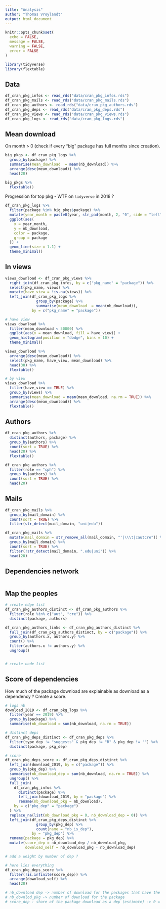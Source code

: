 ```yaml
---
title: "Analysis"
author: "Thomas Vroylandt"
output: html_document
---
```


```r
knitr::opts_chunk$set(
  echo = FALSE,
  message = FALSE,
  warning = FALSE,
  error = FALSE
)
```

```r
library(tidyverse)
library(flextable)
```

## Data

```r
df_cran_pkg_infos <- read_rds("data/cran_pkg_infos.rds")
df_cran_pkg_mails <- read_rds("data/cran_pkg_mails.rds")
df_cran_pkg_authors <- read_rds("data/cran_pkg_authors.rds")
df_cran_pkg_deps <- read_rds("data/cran_pkg_deps.rds")
df_cran_pkg_views <- read_rds("data/cran_pkg_views.rds")
df_cran_pkg_logs <- read_rds("data/cran_pkg_logs.rds")
```

## Mean download

On month > 0 (check if every "big" package has full months since creation).

```r
big_pkgs <- df_cran_pkg_logs %>%
  group_by(package) %>%
  summarise(mean_download  = mean(nb_download)) %>% 
  arrange(desc(mean_download)) %>% 
  head(20)

big_pkgs %>% 
  flextable()
```

Progression for top pkg - WTF on `tidyverse` in 2018 ?

```r
df_cran_pkg_logs %>%
  filter(package %in% big_pkgs$package) %>%
  mutate(year_month = paste0(year, str_pad(month, 2, "0", side = "left"))) %>%
  ggplot(aes(
    x = year_month,
    y = nb_download,
    color = package,
    group = package
  )) +
  geom_line(size = 1.1) +
  theme_minimal()
```

## In views

```r
views_download <- df_cran_pkg_views %>%
  right_join(df_cran_pkg_infos, by = c("pkg_name" = "package")) %>% 
  select(pkg_name, views) %>% 
  mutate(have_view = !is.na(views)) %>%
  left_join(df_cran_pkg_logs %>%
              group_by(package) %>%
              summarise(mean_download  = mean(nb_download)),
            by = c("pkg_name" = "package"))

# have view
views_download %>% 
  filter(mean_download < 50000) %>% 
  ggplot(aes(x = mean_download, fill = have_view)) +
  geom_histogram(position = "dodge", bins = 10) +
  theme_minimal()

views_download %>% 
  arrange(desc(mean_download)) %>% 
  select(pkg_name, have_view, mean_download) %>% 
  head(30) %>% 
  flextable()

# by view
views_download %>% 
  filter(have_view == TRUE) %>% 
  group_by(views) %>% 
  summarise(mean_download = mean(mean_download, na.rm = TRUE)) %>% 
  arrange(desc(mean_download)) %>% 
  flextable()
```

## Authors

```r
df_cran_pkg_authors %>% 
  distinct(authors, package) %>% 
  group_by(authors) %>% 
  count(sort = TRUE) %>% 
  head(20) %>% 
  flextable()

df_cran_pkg_authors %>% 
  filter(role == "cph") %>% 
  group_by(authors) %>% 
  count(sort = TRUE) %>% 
  head(20)
```

## Mails

```r
df_cran_pkg_mails %>% 
  group_by(mail_domain) %>% 
  count(sort = TRUE) %>% 
  filter(str_detect(mail_domain, "uni|edu"))

df_cran_pkg_mails %>% 
  mutate(mail_domain = str_remove_all(mail_domain, "'|\\\t|cautcre")) %>% 
  group_by(mail_domain) %>% 
  count(sort = TRUE) %>% 
  filter(!str_detect(mail_domain, ".edu|uni")) %>% 
  head(20)
```

## Dependencies network

```r
```

## Map the peoples 

```r
# create edge list
df_cran_pkg_authors_distinct <- df_cran_pkg_authors %>%
  filter(role %in% c("aut", "cre")) %>% 
  distinct(package, authors)

df_cran_pkg_authors_links <- df_cran_pkg_authors_distinct %>%
  full_join(df_cran_pkg_authors_distinct, by = c("package")) %>%
  group_by(authors.x, authors.y) %>%
  count() %>%
  filter(authors.x != authors.y) %>%
  ungroup()


# create node list

```

## Score of dependencies 

How much of the package download are explainable as download as a dependency ?
Create a score.

```r
# logs nb
download_2019 <- df_cran_pkg_logs %>% 
  filter(year == 2019) %>% 
  group_by(package) %>% 
  summarise(nb_download = sum(nb_download, na.rm = TRUE))

# distinct deps
df_cran_pkg_deps_distinct <- df_cran_pkg_deps %>%
  filter(type_dep != "suggests" & pkg_dep != "R" & pkg_dep != "") %>%
  distinct(package, pkg_dep)

# score
df_cran_pkg_deps_score <- df_cran_pkg_deps_distinct %>%
  left_join(download_2019, by = c("package")) %>%
  group_by(pkg_dep) %>%
  summarise(nb_download_dep = sum(nb_download, na.rm = TRUE)) %>%
  ungroup() %>%
  full_join(
    df_cran_pkg_infos %>%
      distinct(package) %>%
      left_join(download_2019, by = "package") %>%
      rename(nb_download_pkg = nb_download),
    by = c("pkg_dep" = "package")
  ) %>%
  replace_na(list(nb_download_pkg = 0, nb_download_dep = 0)) %>%
  left_join(df_cran_pkg_deps_distinct %>%
              group_by(pkg_dep) %>%
              count(name = "nb_is_dep"),
            by = "pkg_dep") %>%
  rename(package = pkg_dep) %>%
  mutate(score_dep = nb_download_dep / nb_download_pkg,
         download_self = nb_download_pkg - nb_download_dep)

# add a weight by number of dep ?

# here lies everything
df_cran_pkg_deps_score %>% 
  filter(!is.infinite(score_dep)) %>% 
  arrange(download_self) %>% 
  head(20)

# nb_download dep -> number of download for the packages that have the package as dep
# nb_downlod_pkg -> number of download for the package
# score_dep : share of the package download as a dep (estimate) -> 0 = pkg for itself, 1 + = pkg as dep
```

